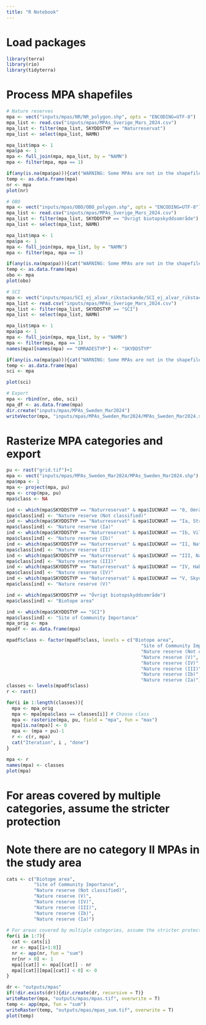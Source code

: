 ```yaml
---
title: "R Notebook"
---
```


# Load packages
```r
library(terra)
library(rio)
library(tidyterra)
```

# Process MPA shapefiles
```r
# Nature reserves
mpa <- vect("inputs/mpas/NR/NR_polygon.shp", opts = "ENCODING=UTF-8")
mpa_list <- read.csv("inputs/mpas/MPAs_Sverige_Mars_2024.csv")
mpa_list <- filter(mpa_list, SKYDDSTYP == "Naturreservat")
mpa_list <- select(mpa_list, NAMN)

mpa_list$mpa <- 1
mpa$pa <- 1
mpa <- full_join(mpa, mpa_list, by = "NAMN")
mpa <- filter(mpa, mpa == 1)

if(any(is.na(mpa$pa))){cat("WARNING: Some MPAs are not in the shapefile")}
temp <- as.data.frame(mpa)
nr <- mpa
plot(nr)

# OBO
mpa <- vect("inputs/mpas/OBO/OBO_polygon.shp", opts = "ENCODING=UTF-8")
mpa_list <- read.csv("inputs/mpas/MPAs_Sverige_Mars_2024.csv")
mpa_list <- filter(mpa_list, SKYDDSTYP == "Övrigt biotopskyddsområde")
mpa_list <- select(mpa_list, NAMN)

mpa_list$mpa <- 1
mpa$pa <- 1
mpa <- full_join(mpa, mpa_list, by = "NAMN")
mpa <- filter(mpa, mpa == 1)

if(any(is.na(mpa$pa))){cat("WARNING: Some MPAs are not in the shapefile")}
temp <- as.data.frame(mpa)
obo <- mpa
plot(obo)

# SCI
mpa <- vect("inputs/mpas/SCI_ej_alvar_rikstackande/SCI_ej_alvar_rikstackande.shp", opts = "ENCODING=WINDOWS-1252")
mpa_list <- read.csv("inputs/mpas/MPAs_Sverige_Mars_2024.csv")
mpa_list <- filter(mpa_list, SKYDDSTYP == "SCI")
mpa_list <- select(mpa_list, NAMN)

mpa_list$mpa <- 1
mpa$pa <- 1
mpa <- full_join(mpa, mpa_list, by = "NAMN")
mpa <- filter(mpa, mpa == 1)
names(mpa)[names(mpa) == "OMRADESTYP"] <- "SKYDDSTYP"

if(any(is.na(mpa$pa))){cat("WARNING: Some MPAs are not in the shapefile")}
temp <- as.data.frame(mpa)
sci <- mpa

plot(sci)

# Export
mpa <- rbind(nr, obo, sci)
mpa_df <- as.data.frame(mpa)
dir.create("inputs/mpas/MPAs_Sweden_Mar2024")
writeVector(mpa, "inputs/mpas/MPAs_Sweden_Mar2024/MPAs_Sweden_Mar2024.shp", filetype = "ESRI Shapefile", overwrite = TRUE)
```

# Rasterize MPA categories and export 
```r
pu <- rast("grid.tif")+1
mpa <- vect("inputs/mpas/MPAs_Sweden_Mar2024/MPAs_Sweden_Mar2024.shp")
mpa$mpa <- 1
mpa <- project(mpa, pu)
mpa <- crop(mpa, pu)
mpa$class <- NA

ind <- which(mpa$SKYDDSTYP == "Naturreservat" & mpa$IUCNKAT == "0, Områden som ej kan klassificeras enligt IUCN: s system.")
mpa$class[ind] <- "Nature reserve (Not classified)"
ind <- which(mpa$SKYDDSTYP == "Naturreservat" & mpa$IUCNKAT == "Ia, Strikt naturreservat (Strict Nature Reserve)")
mpa$class[ind] <- "Nature reserve (Ia)"
ind <- which(mpa$SKYDDSTYP == "Naturreservat" & mpa$IUCNKAT == "Ib, Vildmarksområde (Wilderness Area)")
mpa$class[ind] <- "Nature reserve (Ib)"
ind <- which(mpa$SKYDDSTYP == "Naturreservat" & mpa$IUCNKAT == "II, Nationalpark (National Park)")
mpa$class[ind] <- "Nature reserve (II)"
ind <- which(mpa$SKYDDSTYP == "Naturreservat" & mpa$IUCNKAT == "III, Naturmonument (Natural Monument)")
mpa$class[ind] <- "Nature reserve (III)"
ind <- which(mpa$SKYDDSTYP == "Naturreservat" & mpa$IUCNKAT == "IV, Habitat/Artskyddsområde (Habitat/Species Management Area)")
mpa$class[ind] <- "Nature reserve (IV)"
ind <- which(mpa$SKYDDSTYP == "Naturreservat" & mpa$IUCNKAT == "V, Skyddat landskap/havsområde (Protected Landscape/Seascape)")
mpa$class[ind] <- "Nature reserve (V)"

ind <- which(mpa$SKYDDSTYP == "Övrigt biotopskyddsområde")
mpa$class[ind] <- "Biotope area"

ind <- which(mpa$SKYDDSTYP == "SCI")
mpa$class[ind] <- "Site of Community Importance"
mpa_orig <- mpa
mpadf <- as.data.frame(mpa)

mpadf$class <- factor(mpadf$class, levels = c("Biotope area",
                                                 "Site of Community Importance",
                                                 "Nature reserve (Not classified)",
                                                 "Nature reserve (V)",
                                                 "Nature reserve (IV)",
                                                 "Nature reserve (III)",
                                                 "Nature reserve (Ib)",
                                                 "Nature reserve (Ia)"))
classes <- levels(mpadf$class)
r <- rast()

for(i in 1:length(classes)){
  mpa <- mpa_orig
  mpa <- mpa[mpa$class == classes[i]] # Choose class
  mpa <- rasterize(mpa, pu, field = "mpa", fun = "max")
  mpa[is.na(mpa)] <- 0
  mpa <- (mpa + pu)-1
  r <- c(r, mpa)
  cat("Iteration", i , "done")
}

mpa <- r
names(mpa) <- classes
plot(mpa)
```

# For areas covered by multiple categories, assume the stricter protection
# Note there are no category II MPAs in the study area
```r
cats <- c("Biotope area",
          "Site of Community Importance",
          "Nature reserve (Not classified)",
          "Nature reserve (V)",
          "Nature reserve (IV)",
          "Nature reserve (III)",
          "Nature reserve (Ib)",
          "Nature reserve (Ia)")
 
# For areas covered by multiple categories, assume the stricter protection
for(i in 1:7){
  cat <- cats[i]
  nr <- mpa[[i+1:8]]
  nr <- app(nr, fun = "sum")
  nr[nr > 0] <- 1
  mpa[[cat]] <- mpa[[cat]] - nr
  mpa[[cat]][mpa[[cat]] < 0] <- 0
}

dr <- "outputs/mpas"
if(!dir.exists(dr)){dir.create(dr, recursive = T)}
writeRaster(mpa, "outputs/mpas/mpas.tif", overwrite = T)
temp <- app(mpa, fun = "sum")
writeRaster(temp, "outputs/mpas/mpas_sum.tif", overwrite = T)
plot(temp)
```
